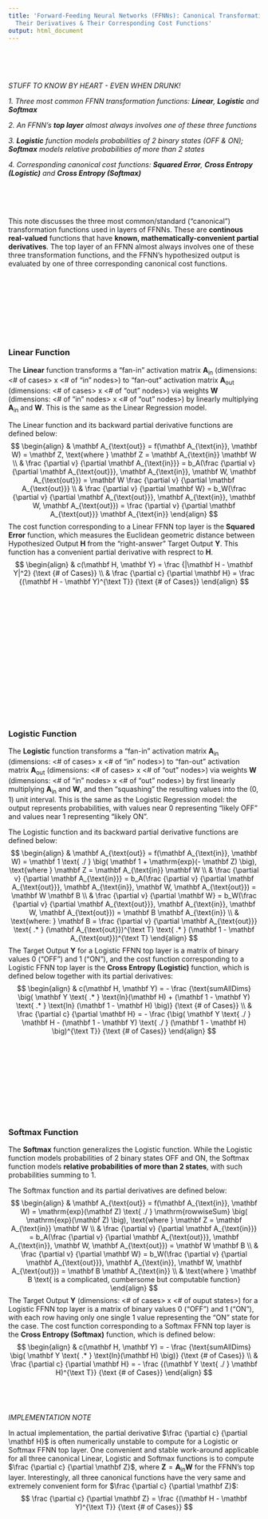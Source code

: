 ```yaml
---
title: 'Forward-Feeding Neural Networks (FFNNs): Canonical Transformation Functions,
  Their Derivatives & Their Corresponding Cost Functions'
output: html_document
---
```

<br><br><br>

*STUFF TO KNOW BY HEART - EVEN WHEN DRUNK!*

*1. Three most common FFNN transformation functions: **Linear**, **Logistic** and **Softmax***

*2. An FFNN's **top layer** almost always involves one of these three functions*

*3. **Logistic** function models probabilities of 2 binary states (OFF & ON); **Softmax** models relative probabilities of more than 2 states*

*4. Corresponding canonical cost functions: **Squared Error**, **Cross Entropy (Logistic)** and **Cross Entropy (Softmax)***

<br><br><br>

This note discusses the three most common/standard ("canonical") transformation functions used in layers of FFNNs. These are **continous real-valued** functions that have **known, mathematically-convenient partial derivatives**. The top layer of an FFNN almost always involves one of these three transformation functions, and the FFNN's hypothesized output is evaluated by one of three corresponding canonical cost functions.
<br><br><br>
<br><br><br>
<br><br><br>

### Linear Function
The **Linear** function transforms a "fan-in" activation matrix $\mathbf A_{\text{in}}$ (dimensions: <# of cases> x <# of "in" nodes>) to "fan-out" activation matrix $\mathbf A_{\text{out}}$ (dimensions: <# of cases> x <# of "out" nodes>) via weights $\mathbf W$ (dimensions: <# of "in" nodes> x <# of "out" nodes>) by linearly multiplying $\mathbf A_{\text{in}}$ and $\mathbf W$. This is the same as the Linear Regression model.

The Linear function and its backward partial derivative functions are defined below:
$$
\begin{align}
      & \mathbf A_{\text{out}} = f(\mathbf A_{\text{in}}, \mathbf W) =
            \mathbf Z, \text{where }
            \mathbf Z = \mathbf A_{\text{in}} \mathbf W \\
      & \frac {\partial v} {\partial \mathbf A_{\text{in}}} =
            b_A(\frac {\partial v} {\partial \mathbf A_{\text{out}}},
            \mathbf A_{\text{in}}, \mathbf W, \mathbf A_{\text{out}}) =
            \mathbf W \frac {\partial v} {\partial \mathbf A_{\text{out}}} \\
      & \frac {\partial v} {\partial \mathbf W} =
            b_W(\frac {\partial v} {\partial \mathbf A_{\text{out}}}, 
            \mathbf A_{\text{in}}, \mathbf W, \mathbf A_{\text{out}}) =
            \frac {\partial v}
            {\partial \mathbf A_{\text{out}}} \mathbf A_{\text{in}}      
\end{align}
$$
The cost function corresponding to a Linear FFNN top layer is the **Squared Error** function, which measures the Euclidean geometric distance between Hypothesized Output $\mathbf H$ from the "right-answer" Target Output $\mathbf Y$. This function has a convenient partial derivative with resprect to $\mathbf H$.
$$
\begin{align}
      & c(\mathbf H, \mathbf Y) =
            \frac {|\mathbf H - \mathbf Y|^2} {\text {# of Cases}} \\
      & \frac {\partial c} {\partial \mathbf H} =
            \frac {(\mathbf H - \mathbf Y)^{\text T}} {\text {# of Cases}}
\end{align}
$$
<br><br><br>
<br><br><br>
<br><br><br>
<br><br><br>
<br><br><br>

### Logistic Function
The **Logistic** function transforms a "fan-in" activation matrix $\mathbf A_{\text{in}}$ (dimensions: <# of cases> x <# of "in" nodes>) to "fan-out" activation matrix $\mathbf A_{\text{out}}$ (dimensions: <# of cases> x <# of "out" nodes>) via weights $\mathbf W$ (dimensions: <# of "in" nodes> x <# of "out" nodes>) by first linearly multiplying $\mathbf A_{\text{in}}$ and $\mathbf W$, and then "squashing" the resulting values into the $(0, 1)$ unit interval. This is the same as the Logistic Regression model: the output represents probabilities, with values near $0$ representing "likely OFF" and values near $1$ representing "likely ON".

The Logistic function and its backward partial derivative functions are defined below:
$$
\begin{align}
      & \mathbf A_{\text{out}} = f(\mathbf A_{\text{in}}, \mathbf W) =
            \mathbf 1 \text{   ./   }
            \big( \mathbf 1 + \mathrm{exp}(- \mathbf Z)
            \big), \text{where }
            \mathbf Z = \mathbf A_{\text{in}} \mathbf W \\
      & \frac {\partial v} {\partial \mathbf A_{\text{in}}} =
            b_A(\frac {\partial v} {\partial \mathbf A_{\text{out}}},
            \mathbf A_{\text{in}}, \mathbf W, \mathbf A_{\text{out}}) =
            \mathbf W \mathbf B \\
      & \frac {\partial v} {\partial \mathbf W} =
            b_W(\frac {\partial v} {\partial \mathbf A_{\text{out}}}, 
            \mathbf A_{\text{in}}, \mathbf W, \mathbf A_{\text{out}}) =
            \mathbf B \mathbf A_{\text{in}} \\
      & \text{where: } \mathbf B =
            \frac {\partial v} {\partial \mathbf A_{\text{out}}} \text{   .*   }
            (\mathbf A_{\text{out}})^{\text T} \text{   .*   }
            (\mathbf 1 - \mathbf A_{\text{out}})^{\text T}
\end{align}
$$
The Target Output $\mathbf Y$ for a Logistic FFNN top layer is a matrix of binary values $0$ ("OFF") and $1$ ("ON"), and the cost function corresponding to a Logistic FFNN top layer is the **Cross Entropy (Logistic)** function, which is defined below together with its partial derivatives:
$$
\begin{align}
      & c(\mathbf H, \mathbf Y) =
            - \frac {\text{sumAllDims} \big(
            \mathbf Y \text{   .*   } \text{ln}(\mathbf H) +
            (\mathbf 1 - \mathbf Y) \text{   .*   } \text{ln}
            (\mathbf 1 - \mathbf H) \big)}
            {\text {# of Cases}} \\
      & \frac {\partial c} {\partial \mathbf H} =
            - \frac {\big(
            \mathbf Y \text{   ./   } \mathbf H
            - (\mathbf 1 - \mathbf Y) \text{   ./   }
            (\mathbf 1 - \mathbf H) \big)^{\text T}}
            {\text {# of Cases}}
\end{align}
$$
<br><br><br>
<br><br><br>
<br><br><br>

### Softmax Function
The **Softmax** function generalizes the Logistic function. While the Logistic function models probabilities of 2 binary states OFF and ON, the Softmax function models **relative probabilities of more than 2 states**, with such probabilities summing to $1$.

The Softmax function and its partial derivatives are defined below:
$$
\begin{align}
      & \mathbf A_{\text{out}} = f(\mathbf A_{\text{in}}, \mathbf W) =
            \mathrm{exp}(\mathbf Z) \text{   ./   }
            \mathrm{rowwiseSum} \big( \mathrm{exp}(\mathbf Z)
            \big), \text{where }
            \mathbf Z = \mathbf A_{\text{in}} \mathbf W \\
      & \frac {\partial v} {\partial \mathbf A_{\text{in}}} =
            b_A(\frac {\partial v} {\partial \mathbf A_{\text{out}}},
            \mathbf A_{\text{in}}, \mathbf W, \mathbf A_{\text{out}}) =
            \mathbf W \mathbf B \\
      & \frac {\partial v} {\partial \mathbf W} =
            b_W(\frac {\partial v} {\partial \mathbf A_{\text{out}}}, 
            \mathbf A_{\text{in}}, \mathbf W, \mathbf A_{\text{out}}) =
            \mathbf B \mathbf A_{\text{in}} \\
      & \text{where } \mathbf B
            \text{ is a complicated, cumbersome but computable function}
\end{align}
$$
The Target Output $\mathbf Y$ (dimensions: <# of cases> x <# of ouput states>) for a Logistic FFNN top layer is a matrix of binary values $0$ ("OFF") and $1$ ("ON"), with each row having only one single $1$ value representing the "ON" state for the case. The cost function corresponding to a Softmax FFNN top layer is the **Cross Entropy (Softmax)** function, which is defined below:
$$
\begin{align}
      & c(\mathbf H, \mathbf Y) =
            - \frac {\text{sumAllDims}
            \big( \mathbf Y \text{   .*   } \text{ln}(\mathbf H) \big)}
            {\text {# of Cases}} \\
      & \frac {\partial c} {\partial \mathbf H} =
            - \frac {(\mathbf Y \text{   ./   } \mathbf H)^{\text T}}
            {\text {# of Cases}}
\end{align}
$$
<br><br><br>

*IMPLEMENTATION NOTE*

In actual implementation, the partial derivative $\frac {\partial c} {\partial \mathbf H}$ is often numerically unstable to compute for a Logistic or Softmax FFNN top layer. One convenient and stable work-around applicable for all three canonical Linear, Logistic and Softmax functions is to compute $\frac {\partial c} {\partial \mathbf Z}$, where $\mathbf Z = \mathbf A_{\text{in}} \mathbf W$ for the FFNN's top layer. Interestingly, all three canonical functions have the very same and extremely convenient form for $\frac {\partial c} {\partial \mathbf Z}$:
$$
\frac {\partial c} {\partial \mathbf Z} =
      \frac {(\mathbf H - \mathbf Y)^{\text T}} {\text {# of Cases}}
$$